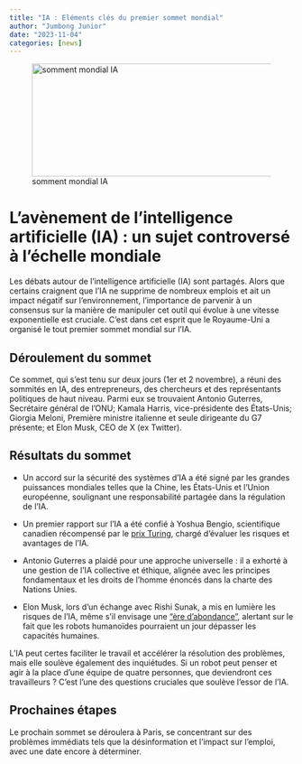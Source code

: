```yaml
---
title: "IA : Eléments clés du premier sommet mondial"
author: "Jumbong Junior"
date: "2023-11-04"
categories: [news]
---
```


![somment mondial IA](intelligenceArtificielle.png){width=500 height=200}


# **L’avènement de l’intelligence artificielle (IA) : un sujet controversé à l’échelle mondiale**

Les débats autour de l'intelligence artificielle (IA) sont partagés. Alors que certains craignent que l'IA ne supprime de nombreux emplois et ait un impact négatif sur l'environnement, l'importance de parvenir à un consensus sur la manière de manipuler cet outil qui évolue à une vitesse exponentielle est cruciale. C'est dans cet esprit que le Royaume-Uni a organisé le tout premier sommet mondial sur l'IA.

## **Déroulement du sommet**

Ce sommet, qui s'est tenu sur deux jours (1er et 2 novembre), a réuni des sommités en IA, des entrepreneurs, des chercheurs et des représentants politiques de haut niveau. Parmi eux se trouvaient Antonio Guterres, Secrétaire général de l'ONU; Kamala Harris, vice-présidente des États-Unis; Giorgia Meloni, Première ministre italienne et seule dirigeante du G7 présente; et Elon Musk, CEO de X (ex Twitter).

## **Résultats du sommet**

- Un accord sur la sécurité des systèmes d'IA a été signé par les grandes puissances mondiales telles que la Chine, les États-Unis et l'Union européenne, soulignant une responsabilité partagée dans la régulation de l'IA.

- Un premier rapport sur l'IA a été confié à Yoshua Bengio, scientifique canadien récompensé par le [prix Turing](https://fr.wikipedia.org/wiki/Prix_Turing), chargé d'évaluer les risques et avantages de l'IA.

- Antonio Guterres a plaidé pour une approche universelle : il a exhorté à une gestion de l'IA collective et éthique, alignée avec les principes fondamentaux et les droits de l'homme énoncés dans la charte des Nations Unies.

- Elon Musk, lors d'un échange avec Rishi Sunak, a mis en lumière les risques de l'IA, même s'il envisage une ["ère d'abondance"](https://www.lexpress.fr/actualite/monde/am-selon-elon-musk-il-faut-preparer-le-monde-a-une-potentielle-hausse-de-lia_2158024.html), alertant sur le fait que les robots humanoïdes pourraient un jour dépasser les capacités humaines.

L'IA peut certes faciliter le travail et accélérer la résolution des problèmes, mais elle soulève également des inquiétudes. Si un robot peut penser et agir à la place d'une équipe de quatre personnes, que deviendront ces travailleurs ? C'est l'une des questions cruciales que soulève l'essor de l'IA.

## **Prochaines étapes**

Le prochain sommet se déroulera à Paris, se concentrant sur des problèmes immédiats tels que la désinformation et l'impact sur l'emploi, avec une date encore à déterminer.

